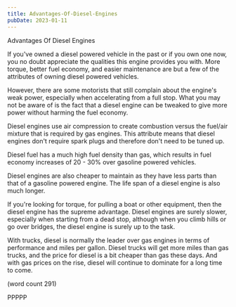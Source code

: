 ```yaml
---
title: Advantages-Of-Diesel-Engines
pubDate: 2023-01-11
---
```


Advantages Of Diesel Engines

If you've owned a diesel powered vehicle in the
past or if you own one now, you no doubt appreciate
the qualities this engine provides you with.  More
torque, better fuel economy, and easier maintenance
are but a few of the attributes of owning diesel
powered vehicles.  

However, there are some motorists that still
complain about the engine's weak power, especially
when accelerating from a full stop.  What you
may not be aware of is the fact that a diesel 
engine can be tweaked to give more power without
harming the fuel economy.  

Diesel engines use air compression to create
combustion versus the fuel/air mixture that is
required by gas engines.  This attribute means
that diesel engines don't require spark plugs 
and therefore don't need to be tuned up.

Diesel fuel has a much high fuel density than
gas, which results in fuel economy increases
of 20 - 30% over gasoline powered vehicles.

Diesel engines are also cheaper to maintain as
they have less parts than that of a gasoline
powered engine.  The life span of a diesel
engine is also much longer.

If you're looking for torque, for pulling a 
boat or other equipment, then the diesel 
engine has the supreme advantage.  Diesel
engines are surely slower, especially when
starting from a dead stop, although when you
climb hills or go over bridges, the diesel
engine is surely up to the task.

With trucks, diesel is normally the leader
over gas engines in terms of performance and
miles per gallon.  Diesel trucks will get 
more miles than gas trucks, and the price for
diesel is a bit cheaper than gas these days.
And with gas prices on the rise, diesel will
continue to dominate for a long time to come.

(word count 291)

PPPPP